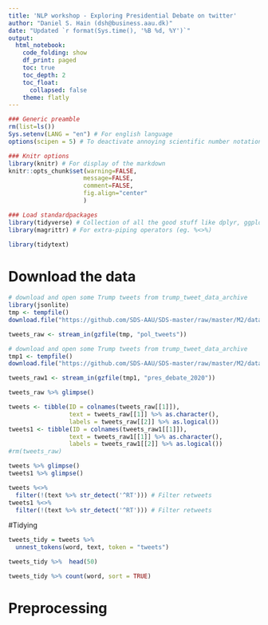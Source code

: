 ```yaml
---
title: 'NLP workshop - Exploring Presidential Debate on twitter'
author: "Daniel S. Hain (dsh@business.aau.dk)"
date: "Updated `r format(Sys.time(), '%B %d, %Y')`"
output:
  html_notebook:
    code_folding: show
    df_print: paged
    toc: true
    toc_depth: 2
    toc_float:
      collapsed: false
    theme: flatly
---
```


```r
### Generic preamble
rm(list=ls())
Sys.setenv(LANG = "en") # For english language
options(scipen = 5) # To deactivate annoying scientific number notation

### Knitr options
library(knitr) # For display of the markdown
knitr::opts_chunk$set(warning=FALSE,
                     message=FALSE,
                     comment=FALSE, 
                     fig.align="center"
                     )
```

```r
### Load standardpackages
library(tidyverse) # Collection of all the good stuff like dplyr, ggplot2 ect.
library(magrittr) # For extra-piping operators (eg. %<>%)
```

```r
library(tidytext)
```


# Download the data

```r
# download and open some Trump tweets from trump_tweet_data_archive
library(jsonlite)
tmp <- tempfile()
download.file("https://github.com/SDS-AAU/SDS-master/raw/master/M2/data/pol_tweets.gz", tmp)

tweets_raw <- stream_in(gzfile(tmp, "pol_tweets"))
```

```r
# download and open some Trump tweets from trump_tweet_data_archive
tmp1 <- tempfile()
download.file("https://github.com/SDS-AAU/SDS-master/raw/master/M2/data/pres_debate_2020.gz", tmp1)

tweets_raw1 <- stream_in(gzfile(tmp1, "pres_debate_2020"))
```

```r
tweets_raw %>% glimpse()
```

```r
tweets <- tibble(ID = colnames(tweets_raw[[1]]), 
                 text = tweets_raw[[1]] %>% as.character(), 
                 labels = tweets_raw[[2]] %>% as.logical())
tweets1 <- tibble(ID = colnames(tweets_raw1[[1]]), 
                 text = tweets_raw1[[1]] %>% as.character(), 
                 labels = tweets_raw1[[2]] %>% as.logical())
#rm(tweets_raw)
```

```r
tweets %>% glimpse()
tweets1 %>% glimpse()
```

```r
tweets %<>%
  filter(!(text %>% str_detect('^RT'))) # Filter retweets
tweets1 %<>%
  filter(!(text %>% str_detect('^RT'))) # Filter retweets
```


#Tidying

```r
tweets_tidy = tweets %>% 
  unnest_tokens(word, text, token = "tweets")
```

```r
tweets_tidy %>%  head(50)
```

```r
tweets_tidy %>% count(word, sort = TRUE)
```

# Preprocessing

```r

```

